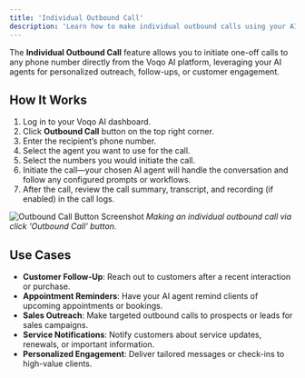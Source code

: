 ```yaml
---
title: 'Individual Outbound Call'
description: 'Learn how to make individual outbound calls using your AI agents in Voqo AI.'
---
```


The **Individual Outbound Call** feature allows you to initiate one-off calls to any phone number directly from the Voqo AI platform, leveraging your AI agents for personalized outreach, follow-ups, or customer engagement.

## How It Works

1. Log in to your Voqo AI dashboard.
2. Click **Outbound Call** button on the top right corner.
3. Enter the recipient’s phone number.
4. Select the agent you want to use for the call.
5. Select the numbers you would initiate the call.
6. Initiate the call—your chosen AI agent will handle the conversation and follow any configured prompts or workflows.
7. After the call, review the call summary, transcript, and recording (if enabled) in the call logs.

![Outbound Call Button Screenshot](./images/agents/individual-outbound-call.png)
*Making an individual outbound call via click 'Outbound Call' button.*


## Use Cases

- **Customer Follow-Up**: Reach out to customers after a recent interaction or purchase.
- **Appointment Reminders**: Have your AI agent remind clients of upcoming appointments or bookings.
- **Sales Outreach**: Make targeted outbound calls to prospects or leads for sales campaigns.
- **Service Notifications**: Notify customers about service updates, renewals, or important information.
- **Personalized Engagement**: Deliver tailored messages or check-ins to high-value clients.